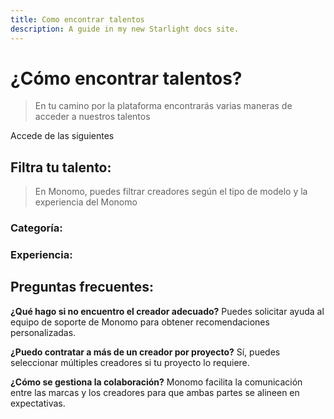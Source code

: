 ```yaml
---
title: Como encontrar talentos
description: A guide in my new Starlight docs site.
---
```

  # ¿Cómo encontrar talentos?

> En tu camino por la plataforma encontrarás varias maneras de acceder a nuestros talentos
> 

Accede de las siguientes

## Filtra tu talento:

> En Monomo, puedes filtrar creadores según el tipo de modelo y la experiencia del Monomo
> 

### Categoría:

### Experiencia:

## Preguntas frecuentes:

**¿Qué hago si no encuentro el creador adecuado?** Puedes solicitar ayuda al equipo de soporte de Monomo para obtener recomendaciones personalizadas.

**¿Puedo contratar a más de un creador por proyecto?** Sí, puedes seleccionar múltiples creadores si tu proyecto lo requiere.

**¿Cómo se gestiona la colaboración?** Monomo facilita la comunicación entre las marcas y los creadores para que ambas partes se alineen en expectativas.

</aside>
